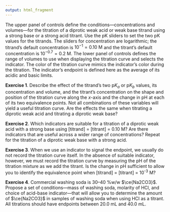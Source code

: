 ```yaml
---
output: html_fragment
---
```


<!-- text for activity 3 -->

The upper panel of controls define the conditions---concentrations and volumes---for the titration of a diprotic weak acid or weak base titrand using a strong base or a strong acid titrant. Use the pK sliders to set the two pK values for the titrands. The sliders for concentration are logarithmic; the titrand's default concentration is $10^{-1} = 0.10 \text{ M}$ and the titrant's default concentration is $10^{-0.7} = 0.2 \text{ M}$. The lower panel of controls defines the range of volumes to use when displaying the titration curve and selects the indicator. The color of the titration curve mimics the indicator's color during the titration. The indicator's endpoint is defined here as the average of its acidic and basic limits.

**Exercise 1**. Describe the effect of the titrand's two p$K_a$ or p$K_b$ values, its concentration and volume, and the titrant's concentration on the shape and position of the titration curve along the *x*-axis and the change in pH at each of its two equivalence points. Not all combinations of these variables will yield a useful titration curve. Are the effects the same when titrating a diprotic weak acid and titrating a diprotic weak base?

**Exercise 2**. Which indicators are suitable for a titration of a diprotic weak acid with a strong base using [titrand] = [titrant] = 0.10 M? Are there indicators that are useful across a wider range of concentrations? Repeat for the titration of a diprotic weak base with a strong acid.

**Exercise 3**. When we use an indicator to signal the endpoint, we usually do not record the titration curve itself. In the absence of suitable indicator, however, we must record the titration curve by measuring the pH of the titration mixture as we add the titrant. Is the change in pH sufficient to allow you to identify the equivalence point when [titrand] = [titrant] = 10^-3^ M?

**Exercise 4**. Commercial washing soda is 30--40 %w/w $\ce{Na2CO3}$. Propose a set of conditions---mass of washing soda, molarity of HCl, and choice of acid-base indicator---that will allow you to determine the amount of $\ce{Na2CO3}$ in samples of washing soda when using HCl as a titrant. All titrations should have endpoints between 20.0 mL and 40.0 mL.
